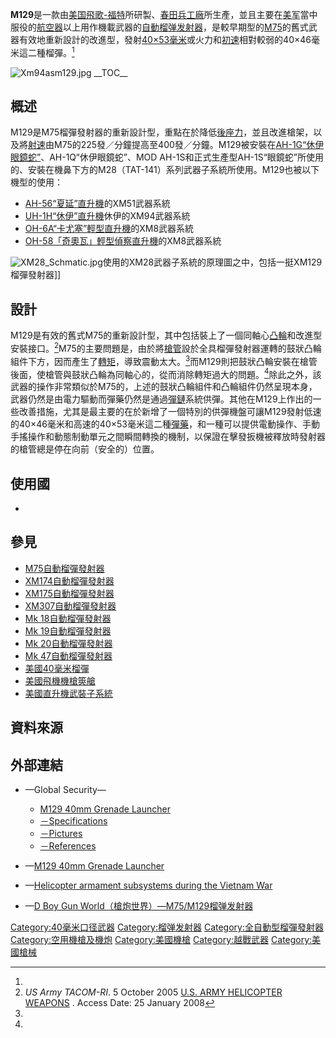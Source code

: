 {{noteTA
|G1=軍事
|G2=長度單位
|G3=Firearms
}}
{{Infobox Weapon
|name= M129自動榴彈發射器<br />{{Lang|en|M129 grenade launcher}}
|image= File:M129.jpg
|image_size= 300px
|caption= M129自動榴彈發射器
|origin= {{flagcountry|United States}}
|type= [[榴弹发射器#全自動型榴弹发射器|自動榴弹发射器]]
<!-- Type selection -->
|is_ranged= yes
|is_bladed= 
|is_explosive= 
|is_artillery= 
|is_vehicle= 
|is_missile= 
|is_UK= 
<!-- Service history -->
|service= 
|used_by= {{flagcountry|United States}}
|wars= [[越南战争|越南战争]]
<!-- Production history -->
|designer= [[福特航空航天公司|飛歌-福特]]（{{Lang|en|Philco-Ford}}）<ref name="security arms">{{cite web |url= http://www.securityarms.com/20010315/galleryfiles/3000/3095.htm |title= GRENADE LAUNCHER M75 40mm |author= Roger Desbois |publisher= securityarms.som |accessdate= 9 January 2011 |archive-date= 2019-09-12 |archive-url= https://web.archive.org/web/20190912210921/http://www.securityarms.com/20010315/galleryfiles/3000/3095.htm |dead-url= no }}</ref>
|design_date= 1966年<ref name="security arms"/>
|manufacturer= [[春田兵工廠|春田兵工廠]]（{{Lang|en|Springfield Armory}}）<ref name="security arms"/>
|unit_cost= 
|production_date= 1966年—？<ref name="security arms"/>
|number= 超過1,667挺<ref name="global security">{{cite web |url= http://www.globalsecurity.org/military/systems/aircraft/systems/m129.htm |title= M129 40mm Grenade Launcher |publisher= globalsecurity.org |accessdate= 9 January 2011 |archive-date= 2018-01-16 |archive-url= https://web.archive.org/web/20180116135139/https://www.globalsecurity.org/military/systems/aircraft/systems/m129.htm |dead-url= no }}</ref>
|variants= 
<!-- General specifications -->
|spec_label= 
|weight= 20.2[[千克|千克]]（44.53[[磅|磅]]）
|length= 597[[毫米|毫米]]（23.5[[英寸|英吋]]）
|part_length= 419毫米（16.5英吋）
|width= 
|height= 
|diameter= 
|crew= 
<!-- Ranged weapon specifications -->
|cartridge= -{}-
* [[40毫米榴彈|40×46毫米榴彈]]
* 40×53毫米榴彈
|caliber= 40毫米（1.57英吋）
|barrels= 1根，[[膛線|線膛]]，無[[槍口|槍口]]裝置
|action= 全自動，[[电动机|电动机]]驅動<ref name="security arms"/>
|mode= [[自動火器|全自動]]
|rate= 320—440發／分鐘<ref name="global security"/>
|velocity= 259.08[[米每秒|米／秒]]（850[[英尺每秒|英尺／秒]]）<ref name="security arms"/>
|range= 1,869.95[[米_(单位)|公尺]]（2,045[[码|码]]，6,135[[英尺|英尺]]，1.16[[英里|英里]]）
|max_range= 2,000公尺（2,187.23码，6,561.68英尺，1.24英里）
|feed= M16[[彈鏈|彈鏈]]
|sights= 根據載具類型而不同，沒有固定的瞄準具
<!-- 火炮規格 -->
|breech= 
|recoil= 
|carriage= 
|elevation= 
|traverse= 
<!-- 刃器規格 --> 
|blade_type= 
|hilt_type= 
|sheath_type= 
|head_type= 
|haft_type= 
<!-- 爆炸物內填炸藥規格 --> 
|filling= 
|filling_weight= 
|detonation= 
|yield= 
<!-- 車輛/飛彈規格 -->
|armour= 
|primary_armament= 
|secondary_arament= 
|engine= 
|engine_power= 
|transmission= 
|payload_capacity= 
|fuel_capacity= 
|pw_ratio= 
|suspension= 
|clearance= 
|vehicle_range= 
|speed= 
|guidance= 
|steering= 
<!-- Missiles only -->
|wingspan= 
|propellant= 
|ceiling= 
|altitude= 
|depth= 
|boost= 
|accuracy= 
|launch_platform= 
|transport= 
}}

'''M129'''是一款由[[美国|美国]][[福特航空航天公司|飛歌-福特]]所研製、[[春田兵工廠|春田兵工廠]]所生產，並且主要在[[美军|美军]]當中服役的[[航空器|航空器]]以上用作機載武器的[[榴弹发射器#全自動型榴弹发射器|自動榴弹发射器]]，是較早期型的[[M75自動榴彈發射器|M75]]的舊式武器有效地重新設計的改進型，發射[[40毫米榴彈|40×53毫米]]或火力和[[初速|初速]]相對較弱的40×46毫米這二種榴彈。<ref name="security arms"/>

[[File:Xm94asm129.jpg|thumb]]
__TOC__
{{clear|left}}

== 概述 ==
M129是M75榴彈發射器的重新設計型，重點在於降低[[後座力|後座力]]，並且改進槍架，以及將[[射速|射速]]由M75的225發／分鐘提高至400發／分鐘。M129被安裝在[[AH-1眼鏡蛇直升機|AH-1G“休伊眼鏡蛇”]]、AH-1Q“休伊眼鏡蛇”、MOD AH-1S和正式生產型AH-1S“眼鏡蛇”所使用的、安裝在機鼻下方的M28（TAT-141）系列武器子系統所使用。M129也被以下機型的使用：
* [[AH-56夏延直升機|AH-56“夏延”直升機]]的XM51武器系統
* [[UH-1直升機|UH-1H“休伊”直升機]]休伊的XM94武器系統
* [[OH-6A直升機|OH-6A“卡尤塞”輕型直升機]]的XM8武器系統
* [[OH-58奇奧瓦偵察直升機|OH-58「奇奧瓦」輕型偵察直升機]]的XM8武器系統

[[File:XM28_Schmatic.jpg|thumb]]使用的XM28武器子系統的原理圖之中，包括一挺XM129榴彈發射器]]

== 設計 ==
M129是有效的舊式M75的重新設計型，其中包括裝上了一個同軸心[[凸輪|凸輪]]和改進型安裝接口。<ref>''US Army TACOM-RI''. 5 October 2005 [http://tri.army.mil/LC/CS/csa/aaarmsys.htm U.S. ARMY HELICOPTER WEAPONS] {{Wayback|url=http://tri.army.mil/LC/CS/csa/aaarmsys.htm |date=20100905111603 }}.  Access Date: 25 January 2008</ref>M75的主要問題是，由於將[[槍管|槍管]]設於全具榴彈發射器運轉的鼓狀凸輪組件下方，因而產生了[[力矩|轉矩]]，導致震動太大。<ref name="security arms"/>而M129則把鼓狀凸輪安裝在槍管後面，使槍管與鼓狀凸輪為同軸心的，從而消除轉矩過大的問題。<ref name="security arms"/>除此之外，該武器的操作非常類似於M75的，上述的鼓狀凸輪組件和凸輪組件仍然呈現本身，武器仍然是由電力驅動而彈藥仍然是通過[[彈鏈|彈鏈]]系統供彈。其他在M129上作出的一些改善措施，尤其是最主要的在於新增了一個特別的供彈機盤可讓M129發射低速的40×46毫米和高速的40×53毫米這二種[[彈藥|彈藥]]，和一種可以提供電動操作、手動手搖操作和動態制動單元之間瞬間轉換的機制，以保證在擊發扳機被釋放時發射器的槍管總是停在向前（安全的）位置。

== 使用國 ==
* {{flagcountry|United States}}
<!-- == 流行文化 == -->

== 參見 ==
* [[M75自動榴彈發射器|M75自動榴彈發射器]]
* [[XM174自動榴彈發射器|XM174自動榴彈發射器]]
* [[XM175自動榴彈發射器|XM175自動榴彈發射器]]
* [[XM307自動榴彈發射器|XM307自動榴彈發射器]]
* [[Mk_18自動榴彈發射器|Mk 18自動榴彈發射器]]
* [[Mk_19自動榴彈發射器|Mk 19自動榴彈發射器]]
* [[Mk_20自動榴彈發射器|Mk 20自動榴彈發射器]]
* [[Mk_47自動榴彈發射器|Mk 47自動榴彈發射器]]
* [[美國40毫米榴彈|美國40毫米榴彈]]
* [[美國飛機機槍筴艙列表|美國飛機機槍筴艙]]
* [[美國直升機武裝子系統|美國直升機武裝子系統]]

== 資料來源 ==
{{Reflist}}

== 外部連結 ==
* {{en icon}}—Global Security—
** [http://www.globalsecurity.org/military/systems/aircraft/systems/m129.htm M129 40mm Grenade Launcher] {{Wayback|url=http://www.globalsecurity.org/military/systems/aircraft/systems/m129.htm |date=20180116135139 }}
** [http://www.globalsecurity.org/military/systems/aircraft/systems/m129-specs.htm －Specifications] {{Wayback|url=http://www.globalsecurity.org/military/systems/aircraft/systems/m129-specs.htm |date=20170824182409 }}
** [http://www.globalsecurity.org/military/systems/aircraft/systems/m129-pics.htm －Pictures] {{Wayback|url=http://www.globalsecurity.org/military/systems/aircraft/systems/m129-pics.htm |date=20170824182621 }}
** [http://www.globalsecurity.org/military/systems/aircraft/systems/m129-refs.htm －References] {{Wayback|url=http://www.globalsecurity.org/military/systems/aircraft/systems/m129-refs.htm |date=20170824182627 }}
* {{en icon}}—[http://fas.org/man/dod-101/sys/ac/equip/m129.htm M129 40mm Grenade Launcher] {{Wayback|url=http://fas.org/man/dod-101/sys/ac/equip/m129.htm |date=20170625125227 }}
* {{en icon}}—[http://vietnamresearch.com/air/helo/heloarms.html Helicopter armament subsystems during the Vietnam War] {{Wayback|url=http://vietnamresearch.com/air/helo/heloarms.html |date=20170922184557 }}
* {{zh-hans icon}}—[http://pewpewpew.work/usa/gl/m75m129/m75m129.htm D Boy Gun World（槍炮世界）—M75/M129榴弹发射器] {{Wayback|url=http://pewpewpew.work/usa/gl/m75m129/m75m129.htm |date=20200720062243 }}

[[Category:40毫米口径武器|Category:40毫米口径武器]]
[[Category:榴弹发射器|Category:榴弹发射器]]
[[Category:全自動型榴彈發射器|Category:全自動型榴彈發射器]]
[[Category:空用機槍及機炮|Category:空用機槍及機炮]]
[[Category:美國機槍|Category:美國機槍]]
[[Category:越戰武器|Category:越戰武器]]
[[Category:美國槍械|Category:美國槍械]]